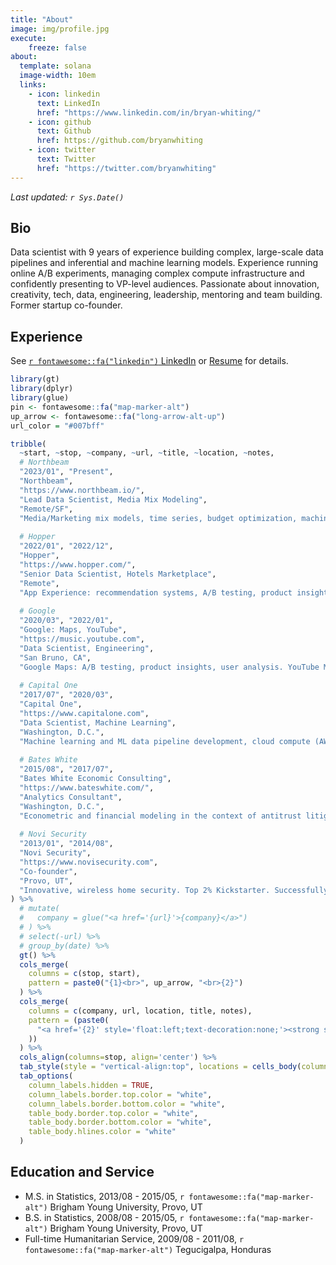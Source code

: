 ```yaml
---
title: "About"
image: img/profile.jpg
execute:
    freeze: false
about:
  template: solana
  image-width: 10em
  links:
    - icon: linkedin
      text: LinkedIn
      href: "https://www.linkedin.com/in/bryan-whiting/"
    - icon: github
      text: Github
      href: https://github.com/bryanwhiting
    - icon: twitter
      text: Twitter
      href: "https://twitter.com/bryanwhiting"
---
```



_Last updated: `r Sys.Date()`_
 
## Bio

Data scientist with 9 years of experience building complex, large-scale data pipelines and inferential and machine learning models. Experience running online A/B experiments, managing complex compute infrastructure and confidently presenting to VP-level audiences. Passionate about innovation, creativity, tech, data, engineering, leadership, mentoring and team building. Former startup co-founder.

## Experience

See [`r fontawesome::fa("linkedin")` LinkedIn](https://www.linkedin.com/in/bryan-whiting/) or [Resume](resume.pdf) for details.

```r
library(gt)
library(dplyr)
library(glue)
pin <- fontawesome::fa("map-marker-alt")
up_arrow <- fontawesome::fa("long-arrow-alt-up")
url_color = "#007bff"

tribble(
  ~start, ~stop, ~company, ~url, ~title, ~location, ~notes,
  # Northbeam
  "2023/01", "Present",
  "Northbeam",
  "https://www.northbeam.io/",
  "Lead Data Scientist, Media Mix Modeling",
  "Remote/SF",
  "Media/Marketing mix models, time series, budget optimization, machine learning pipelines. Customer deliverables, stakeholder management, product design and delivery.",
  
  # Hopper
  "2022/01", "2022/12",
  "Hopper",
  "https://www.hopper.com/",
  "Senior Data Scientist, Hotels Marketplace",
  "Remote",
  "App Experience: recommendation systems, A/B testing, product insights, user analysis. Price Merchandising: pricing and markup optimization, competitive pricing intelligence.",
  
  # Google
  "2020/03", "2022/01",
  "Google: Maps, YouTube",
  "https://music.youtube.com",
  "Data Scientist, Engineering",
  "San Bruno, CA",
  "Google Maps: A/B testing, product insights, user analysis. YouTube Music: A/B testing on music recommendation system enhancements, user insights, marketing analytics, user-targeting and churn analysis",
  
  # Capital One
  "2017/07", "2020/03",
  "Capital One",
  "https://www.capitalone.com",
  "Data Scientist, Machine Learning",
  "Washington, D.C.",
  "Machine learning and ML data pipeline development, cloud compute (AWS), risk modeling",
  
  # Bates White
  "2015/08", "2017/07", 
  "Bates White Economic Consulting",
  "https://www.bateswhite.com/",
  "Analytics Consultant",
  "Washington, D.C.",
  "Econometric and financial modeling in the context of antitrust litigation",
  
  # Novi Security
  "2013/01", "2014/08", 
  "Novi Security",
  "https://www.novisecurity.com",
  "Co-founder",
  "Provo, UT",
  "Innovative, wireless home security. Top 2% Kickstarter. Successfully raised seed round of investment"
) %>%
  # mutate(
  #   company = glue("<a href='{url}'>{company}</a>")
  # ) %>%
  # select(-url) %>%
  # group_by(date) %>%
  gt() %>%
  cols_merge(
    columns = c(stop, start),
    pattern = paste0("{1}<br>", up_arrow, "<br>{2}")
  ) %>%
  cols_merge(
    columns = c(company, url, location, title, notes),
    pattern = (paste0(
      "<a href='{2}' style='float:left;text-decoration:none;'><strong style='color:#007bff'>{1}</strong></a><span style='float:right;'>", pin, " {3}</span> <br><span style='float:left;'>{4}</span><br><br><span style='color:gray;font-size=.8em'>{5}</span>"
    ))
  ) %>%
  cols_align(columns=stop, align='center') %>%
  tab_style(style = "vertical-align:top", locations = cells_body(columns = stop)) %>%
  tab_options(
    column_labels.hidden = TRUE,
    column_labels.border.top.color = "white",
    column_labels.border.bottom.color = "white",
    table_body.border.top.color = "white",
    table_body.border.bottom.color = "white",
    table_body.hlines.color = "white"
  )
```

## Education and Service

* M.S. in Statistics, 2013/08 - 2015/05, `r fontawesome::fa("map-marker-alt")` Brigham Young University, Provo, UT
* B.S. in Statistics, 2008/08 - 2015/05, `r fontawesome::fa("map-marker-alt")` Brigham Young University, Provo, UT
* Full-time Humanitarian Service, 2009/08 - 2011/08, `r fontawesome::fa("map-marker-alt")` Tegucigalpa, Honduras